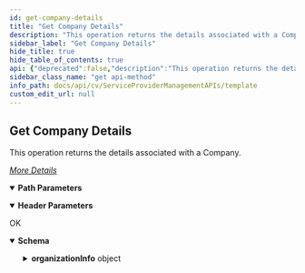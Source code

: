 ```yaml
---
id: get-company-details
title: "Get Company Details"
description: "This operation returns the details associated with a Company."
sidebar_label: "Get Company Details"
hide_title: true
hide_table_of_contents: true
api: {"deprecated":false,"description":"This operation returns the details associated with a Company.\n\n[_More Details_](http://documentation.commvault.com/commvault/v11/article?p=92475.htm)","operationId":"Get Company Details","parameters":[{"description":"","in":"header","name":"Authtoken","required":true,"schema":{"example":"{{TOKEN}}","type":"string"}},{"description":"","in":"path","name":"OrganizationId","required":true,"schema":{"type":"string"}}],"tags":["Company"],"responses":{"200":{"description":"OK","content":{"application/json":{"schema":{"type":"object","properties":{"organizationInfo":{"type":"object","properties":{"organization":{"type":"object","properties":{"serviceType":{"type":"integer"},"flags":{"type":"integer"},"description":{"type":"string"},"login":{"type":"string"},"enabled":{"type":"integer"},"useSecureLdap":{"type":"integer"},"connectName":{"type":"string"},"port":{"type":"integer"},"tppm":{"type":"object","properties":{"enable":{"type":"boolean"},"tppmType":{"type":"integer"},"proxyInformation":{"type":"object","properties":{"portNumber":{"type":"integer"},"proxyEntity":{"type":"object","properties":{"clientName":{"type":"string"},"clientId":{"type":"integer"},"_type_":{"type":"integer"}}}}}}},"emailDomainNames":{"type":"array","items":{"type":"string"}},"resourceProvider":{"type":"object","properties":{"domainName":{"type":"string"},"id":{"type":"integer"}}},"shortName":{"type":"object","properties":{"domainName":{"type":"string"},"id":{"type":"integer"}}}}},"organizationProperties":{"type":"object","properties":{"physicalDeviceCount":{"type":"integer"},"authCode":{"type":"string"},"deviceCount":{"type":"integer"},"orgCreationDateTime":{"type":"integer"},"hypervisiorCount":{"type":"integer"},"totalMachineCount":{"type":"integer"},"enableAuthCodeGen":{"type":"boolean"},"miscMachineCount":{"type":"integer"},"serverCount":{"type":"integer"},"userCount":{"type":"integer"},"vmCount":{"type":"integer"},"primaryContacts":{"type":"array","items":{"type":"object","properties":{"fullName":{"type":"string"},"user":{"type":"object","properties":{"_type_":{"type":"integer"},"userName":{"type":"string"},"userId":{"type":"integer"}}}}}}}}}}},"x-examples":{"Example 1":{"organizationInfo":{"organization":{"serviceType":5,"flags":0,"description":"test Company","login":"","enabled":1,"useSecureLdap":0,"connectName":"test Company","port":0,"tppm":{"enable":false,"tppmType":4,"proxyInformation":{"portNumber":0,"proxyEntity":{"clientName":"0","clientId":0,"_type_":3}}},"emailDomainNames":["mail.com"],"resourceProvider":{"domainName":"Qinetix Commcell","id":0},"shortName":{"domainName":"testalias","id":16}},"organizationProperties":{"physicalDeviceCount":0,"authCode":"","deviceCount":0,"orgCreationDateTime":1507659390,"hypervisiorCount":0,"totalMachineCount":0,"enableAuthCodeGen":false,"miscMachineCount":0,"serverCount":0,"userCount":1,"vmCount":0,"primaryContacts":[{"fullName":"testadmin","user":{"_type_":13,"userName":"testalias\\testmail2","userId":140}}]}}}}},"examples":{"Example 1":{"value":{"organizationInfo":{"organization":{"serviceType":5,"flags":0,"description":"test Company","login":"","enabled":1,"useSecureLdap":0,"connectName":"test Company","port":0,"tppm":{"enable":false,"tppmType":4,"proxyInformation":{"portNumber":0,"proxyEntity":{"clientName":"0","clientId":0,"_type_":3}}},"emailDomainNames":["mail.com"],"resourceProvider":{"domainName":"Qinetix Commcell","id":0},"shortName":{"domainName":"testalias","id":16}},"organizationProperties":{"physicalDeviceCount":0,"authCode":"","deviceCount":0,"orgCreationDateTime":1507659390,"hypervisiorCount":0,"totalMachineCount":0,"enableAuthCodeGen":false,"miscMachineCount":0,"serverCount":0,"userCount":1,"vmCount":0,"primaryContacts":[{"fullName":"testadmin","user":{"_type_":13,"userName":"testalias\\testmail2","userId":140}}]}}}}}}}}},"method":"get","path":"/Organization/{OrganizationId}","servers":[{"url":"http://{hostname}/webconsole/api","variables":{"hostname":{"default":"localhost","description":"Webconsole"}}}],"info":{"title":"Template","contact":{},"version":"1.0","description":"Template"},"postman":{"name":"Get Company Details","description":{"content":"This operation returns the details associated with a Company.\n\n[_More Details_](http://documentation.commvault.com/commvault/v11/article?p=92475.htm)","type":"text/plain"},"url":{"path":["Organization",":OrganizationId"],"host":["{{baseUrl}}"],"query":[],"variable":[{"disabled":false,"description":{"content":"(Required) ","type":"text/plain"},"type":"any","value":"","key":"OrganizationId"}]},"header":[{"disabled":false,"description":{"content":"(Required) ","type":"text/plain"},"key":"Authtoken","value":""},{"key":"Accept","value":"application/json"}],"method":"GET"}}
sidebar_class_name: "get api-method"
info_path: docs/api/cv/ServiceProviderManagementAPIs/template
custom_edit_url: null
---
```



## Get Company Details



This operation returns the details associated with a Company.

[_More Details_](http://documentation.commvault.com/commvault/v11/article?p=92475.htm)

<details style={{"marginBottom":"1rem"}} data-collapsed={false} open={true}><summary style={{}}><strong>Path Parameters</strong></summary><div><ul><ParamsItem className={"paramsItem"} param={{"description":"","in":"path","name":"OrganizationId","required":true,"schema":{"type":"string"}}}></ParamsItem></ul></div></details><details style={{"marginBottom":"1rem"}} data-collapsed={false} open={true}><summary style={{}}><strong>Header Parameters</strong></summary><div><ul><ParamsItem className={"paramsItem"} param={{"description":"","in":"header","name":"Authtoken","required":true,"schema":{"example":"{{TOKEN}}","type":"string"}}}></ParamsItem></ul></div></details><div><ApiTabs><TabItem label={"200"} value={"200"}><div>

OK

</div><div><MimeTabs schemaType={"response"}><TabItem label={"application/json"} value={"application/json"}><SchemaTabs><TabItem label={"Schema"} value={"Schema"}><details style={{}} data-collapsed={false} open={true}><summary style={{"textAlign":"left"}}><strong>Schema</strong></summary><div style={{"textAlign":"left","marginLeft":"1rem"}}></div><ul style={{"marginLeft":"1rem"}}><SchemaItem collapsible={true} className={"schemaItem"}><details style={{}}><summary style={{}}><strong>organizationInfo</strong><span style={{"opacity":"0.6"}}> object</span></summary><div style={{"marginLeft":"1rem"}}><SchemaItem collapsible={true} className={"schemaItem"}><details style={{}}><summary style={{}}><strong>organization</strong><span style={{"opacity":"0.6"}}> object</span></summary><div style={{"marginLeft":"1rem"}}><SchemaItem collapsible={false} name={"serviceType"} required={false} deprecated={undefined} schemaDescription={undefined} schemaName={"integer"} qualifierMessage={undefined} defaultValue={undefined}></SchemaItem><SchemaItem collapsible={false} name={"flags"} required={false} deprecated={undefined} schemaDescription={undefined} schemaName={"integer"} qualifierMessage={undefined} defaultValue={undefined}></SchemaItem><SchemaItem collapsible={false} name={"description"} required={false} deprecated={undefined} schemaDescription={undefined} schemaName={"string"} qualifierMessage={undefined} defaultValue={undefined}></SchemaItem><SchemaItem collapsible={false} name={"login"} required={false} deprecated={undefined} schemaDescription={undefined} schemaName={"string"} qualifierMessage={undefined} defaultValue={undefined}></SchemaItem><SchemaItem collapsible={false} name={"enabled"} required={false} deprecated={undefined} schemaDescription={undefined} schemaName={"integer"} qualifierMessage={undefined} defaultValue={undefined}></SchemaItem><SchemaItem collapsible={false} name={"useSecureLdap"} required={false} deprecated={undefined} schemaDescription={undefined} schemaName={"integer"} qualifierMessage={undefined} defaultValue={undefined}></SchemaItem><SchemaItem collapsible={false} name={"connectName"} required={false} deprecated={undefined} schemaDescription={undefined} schemaName={"string"} qualifierMessage={undefined} defaultValue={undefined}></SchemaItem><SchemaItem collapsible={false} name={"port"} required={false} deprecated={undefined} schemaDescription={undefined} schemaName={"integer"} qualifierMessage={undefined} defaultValue={undefined}></SchemaItem><SchemaItem collapsible={true} className={"schemaItem"}><details style={{}}><summary style={{}}><strong>tppm</strong><span style={{"opacity":"0.6"}}> object</span></summary><div style={{"marginLeft":"1rem"}}><SchemaItem collapsible={false} name={"enable"} required={false} deprecated={undefined} schemaDescription={undefined} schemaName={"boolean"} qualifierMessage={undefined} defaultValue={undefined}></SchemaItem><SchemaItem collapsible={false} name={"tppmType"} required={false} deprecated={undefined} schemaDescription={undefined} schemaName={"integer"} qualifierMessage={undefined} defaultValue={undefined}></SchemaItem><SchemaItem collapsible={true} className={"schemaItem"}><details style={{}}><summary style={{}}><strong>proxyInformation</strong><span style={{"opacity":"0.6"}}> object</span></summary><div style={{"marginLeft":"1rem"}}><SchemaItem collapsible={false} name={"portNumber"} required={false} deprecated={undefined} schemaDescription={undefined} schemaName={"integer"} qualifierMessage={undefined} defaultValue={undefined}></SchemaItem><SchemaItem collapsible={true} className={"schemaItem"}><details style={{}}><summary style={{}}><strong>proxyEntity</strong><span style={{"opacity":"0.6"}}> object</span></summary><div style={{"marginLeft":"1rem"}}><SchemaItem collapsible={false} name={"clientName"} required={false} deprecated={undefined} schemaDescription={undefined} schemaName={"string"} qualifierMessage={undefined} defaultValue={undefined}></SchemaItem><SchemaItem collapsible={false} name={"clientId"} required={false} deprecated={undefined} schemaDescription={undefined} schemaName={"integer"} qualifierMessage={undefined} defaultValue={undefined}></SchemaItem><SchemaItem collapsible={false} name={"_type_"} required={false} deprecated={undefined} schemaDescription={undefined} schemaName={"integer"} qualifierMessage={undefined} defaultValue={undefined}></SchemaItem></div></details></SchemaItem></div></details></SchemaItem></div></details></SchemaItem><SchemaItem collapsible={false} name={"emailDomainNames"} required={false} deprecated={undefined} schemaDescription={undefined} schemaName={"string[]"} qualifierMessage={undefined} defaultValue={undefined}></SchemaItem><SchemaItem collapsible={true} className={"schemaItem"}><details style={{}}><summary style={{}}><strong>resourceProvider</strong><span style={{"opacity":"0.6"}}> object</span></summary><div style={{"marginLeft":"1rem"}}><SchemaItem collapsible={false} name={"domainName"} required={false} deprecated={undefined} schemaDescription={undefined} schemaName={"string"} qualifierMessage={undefined} defaultValue={undefined}></SchemaItem><SchemaItem collapsible={false} name={"id"} required={false} deprecated={undefined} schemaDescription={undefined} schemaName={"integer"} qualifierMessage={undefined} defaultValue={undefined}></SchemaItem></div></details></SchemaItem><SchemaItem collapsible={true} className={"schemaItem"}><details style={{}}><summary style={{}}><strong>shortName</strong><span style={{"opacity":"0.6"}}> object</span></summary><div style={{"marginLeft":"1rem"}}><SchemaItem collapsible={false} name={"domainName"} required={false} deprecated={undefined} schemaDescription={undefined} schemaName={"string"} qualifierMessage={undefined} defaultValue={undefined}></SchemaItem><SchemaItem collapsible={false} name={"id"} required={false} deprecated={undefined} schemaDescription={undefined} schemaName={"integer"} qualifierMessage={undefined} defaultValue={undefined}></SchemaItem></div></details></SchemaItem></div></details></SchemaItem><SchemaItem collapsible={true} className={"schemaItem"}><details style={{}}><summary style={{}}><strong>organizationProperties</strong><span style={{"opacity":"0.6"}}> object</span></summary><div style={{"marginLeft":"1rem"}}><SchemaItem collapsible={false} name={"physicalDeviceCount"} required={false} deprecated={undefined} schemaDescription={undefined} schemaName={"integer"} qualifierMessage={undefined} defaultValue={undefined}></SchemaItem><SchemaItem collapsible={false} name={"authCode"} required={false} deprecated={undefined} schemaDescription={undefined} schemaName={"string"} qualifierMessage={undefined} defaultValue={undefined}></SchemaItem><SchemaItem collapsible={false} name={"deviceCount"} required={false} deprecated={undefined} schemaDescription={undefined} schemaName={"integer"} qualifierMessage={undefined} defaultValue={undefined}></SchemaItem><SchemaItem collapsible={false} name={"orgCreationDateTime"} required={false} deprecated={undefined} schemaDescription={undefined} schemaName={"integer"} qualifierMessage={undefined} defaultValue={undefined}></SchemaItem><SchemaItem collapsible={false} name={"hypervisiorCount"} required={false} deprecated={undefined} schemaDescription={undefined} schemaName={"integer"} qualifierMessage={undefined} defaultValue={undefined}></SchemaItem><SchemaItem collapsible={false} name={"totalMachineCount"} required={false} deprecated={undefined} schemaDescription={undefined} schemaName={"integer"} qualifierMessage={undefined} defaultValue={undefined}></SchemaItem><SchemaItem collapsible={false} name={"enableAuthCodeGen"} required={false} deprecated={undefined} schemaDescription={undefined} schemaName={"boolean"} qualifierMessage={undefined} defaultValue={undefined}></SchemaItem><SchemaItem collapsible={false} name={"miscMachineCount"} required={false} deprecated={undefined} schemaDescription={undefined} schemaName={"integer"} qualifierMessage={undefined} defaultValue={undefined}></SchemaItem><SchemaItem collapsible={false} name={"serverCount"} required={false} deprecated={undefined} schemaDescription={undefined} schemaName={"integer"} qualifierMessage={undefined} defaultValue={undefined}></SchemaItem><SchemaItem collapsible={false} name={"userCount"} required={false} deprecated={undefined} schemaDescription={undefined} schemaName={"integer"} qualifierMessage={undefined} defaultValue={undefined}></SchemaItem><SchemaItem collapsible={false} name={"vmCount"} required={false} deprecated={undefined} schemaDescription={undefined} schemaName={"integer"} qualifierMessage={undefined} defaultValue={undefined}></SchemaItem><SchemaItem collapsible={true} className={"schemaItem"}><details style={{}}><summary style={{}}><strong>primaryContacts</strong><span style={{"opacity":"0.6"}}> object[]</span></summary><div style={{"marginLeft":"1rem"}}><SchemaItem collapsible={false} name={"fullName"} required={false} deprecated={undefined} schemaDescription={undefined} schemaName={"string"} qualifierMessage={undefined} defaultValue={undefined}></SchemaItem><SchemaItem collapsible={true} className={"schemaItem"}><details style={{}}><summary style={{}}><strong>user</strong><span style={{"opacity":"0.6"}}> object</span></summary><div style={{"marginLeft":"1rem"}}><SchemaItem collapsible={false} name={"_type_"} required={false} deprecated={undefined} schemaDescription={undefined} schemaName={"integer"} qualifierMessage={undefined} defaultValue={undefined}></SchemaItem><SchemaItem collapsible={false} name={"userName"} required={false} deprecated={undefined} schemaDescription={undefined} schemaName={"string"} qualifierMessage={undefined} defaultValue={undefined}></SchemaItem><SchemaItem collapsible={false} name={"userId"} required={false} deprecated={undefined} schemaDescription={undefined} schemaName={"integer"} qualifierMessage={undefined} defaultValue={undefined}></SchemaItem></div></details></SchemaItem></div></details></SchemaItem></div></details></SchemaItem></div></details></SchemaItem></ul></details></TabItem><TabItem label={"Example (from schema)"} value={"Example (from schema)"}><ResponseSamples responseExample={"{\n  \"organizationInfo\": {\n    \"organization\": {\n      \"serviceType\": 0,\n      \"flags\": 0,\n      \"description\": \"string\",\n      \"login\": \"string\",\n      \"enabled\": 0,\n      \"useSecureLdap\": 0,\n      \"connectName\": \"string\",\n      \"port\": 0,\n      \"tppm\": {\n        \"enable\": true,\n        \"tppmType\": 0,\n        \"proxyInformation\": {\n          \"portNumber\": 0,\n          \"proxyEntity\": {\n            \"clientName\": \"string\",\n            \"clientId\": 0,\n            \"_type_\": 0\n          }\n        }\n      },\n      \"emailDomainNames\": [\n        \"string\"\n      ],\n      \"resourceProvider\": {\n        \"domainName\": \"string\",\n        \"id\": 0\n      },\n      \"shortName\": {\n        \"domainName\": \"string\",\n        \"id\": 0\n      }\n    },\n    \"organizationProperties\": {\n      \"physicalDeviceCount\": 0,\n      \"authCode\": \"string\",\n      \"deviceCount\": 0,\n      \"orgCreationDateTime\": 0,\n      \"hypervisiorCount\": 0,\n      \"totalMachineCount\": 0,\n      \"enableAuthCodeGen\": true,\n      \"miscMachineCount\": 0,\n      \"serverCount\": 0,\n      \"userCount\": 0,\n      \"vmCount\": 0,\n      \"primaryContacts\": [\n        {\n          \"fullName\": \"string\",\n          \"user\": {\n            \"_type_\": 0,\n            \"userName\": \"string\",\n            \"userId\": 0\n          }\n        }\n      ]\n    }\n  }\n}"} language={"json"}></ResponseSamples></TabItem><TabItem label={" Example 1"} value={" Example 1"}><ResponseSamples responseExample={"{\n  \"organizationInfo\": {\n    \"organization\": {\n      \"serviceType\": 5,\n      \"flags\": 0,\n      \"description\": \"test Company\",\n      \"login\": \"\",\n      \"enabled\": 1,\n      \"useSecureLdap\": 0,\n      \"connectName\": \"test Company\",\n      \"port\": 0,\n      \"tppm\": {\n        \"enable\": false,\n        \"tppmType\": 4,\n        \"proxyInformation\": {\n          \"portNumber\": 0,\n          \"proxyEntity\": {\n            \"clientName\": \"0\",\n            \"clientId\": 0,\n            \"_type_\": 3\n          }\n        }\n      },\n      \"emailDomainNames\": [\n        \"mail.com\"\n      ],\n      \"resourceProvider\": {\n        \"domainName\": \"Qinetix Commcell\",\n        \"id\": 0\n      },\n      \"shortName\": {\n        \"domainName\": \"testalias\",\n        \"id\": 16\n      }\n    },\n    \"organizationProperties\": {\n      \"physicalDeviceCount\": 0,\n      \"authCode\": \"\",\n      \"deviceCount\": 0,\n      \"orgCreationDateTime\": 1507659390,\n      \"hypervisiorCount\": 0,\n      \"totalMachineCount\": 0,\n      \"enableAuthCodeGen\": false,\n      \"miscMachineCount\": 0,\n      \"serverCount\": 0,\n      \"userCount\": 1,\n      \"vmCount\": 0,\n      \"primaryContacts\": [\n        {\n          \"fullName\": \"testadmin\",\n          \"user\": {\n            \"_type_\": 13,\n            \"userName\": \"testalias\\\\testmail2\",\n            \"userId\": 140\n          }\n        }\n      ]\n    }\n  }\n}"} language={"json"}></ResponseSamples></TabItem></SchemaTabs></TabItem></MimeTabs></div></TabItem></ApiTabs></div>
      